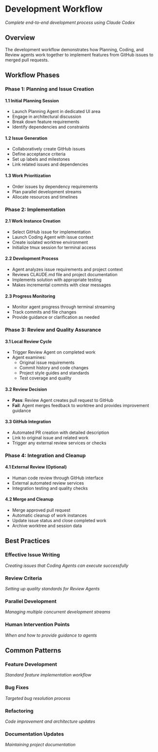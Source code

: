# Development Workflow

*Complete end-to-end development process using Claude Codex*

## Overview

The development workflow demonstrates how Planning, Coding, and Review agents work together to implement features from GitHub issues to merged pull requests.

## Workflow Phases

### Phase 1: Planning and Issue Creation

#### 1.1 Initial Planning Session
- Launch Planning Agent in dedicated UI area
- Engage in architectural discussion
- Break down feature requirements
- Identify dependencies and constraints

#### 1.2 Issue Generation
- Collaboratively create GitHub issues
- Define acceptance criteria
- Set up labels and milestones
- Link related issues and dependencies

#### 1.3 Work Prioritization
- Order issues by dependency requirements
- Plan parallel development streams
- Allocate resources and timelines

### Phase 2: Implementation

#### 2.1 Work Instance Creation
- Select GitHub issue for implementation
- Launch Coding Agent with issue context
- Create isolated worktree environment
- Initialize tmux session for terminal access

#### 2.2 Development Process
- Agent analyzes issue requirements and project context
- Reviews CLAUDE.md file and project documentation
- Implements solution with appropriate testing
- Makes incremental commits with clear messages

#### 2.3 Progress Monitoring
- Monitor agent progress through terminal streaming
- Track commits and file changes
- Provide guidance or clarification as needed

### Phase 3: Review and Quality Assurance

#### 3.1 Local Review Cycle
- Trigger Review Agent on completed work
- Agent examines:
  - Original issue requirements
  - Commit history and code changes
  - Project style guides and standards
  - Test coverage and quality

#### 3.2 Review Decision
- **Pass**: Review Agent creates pull request to GitHub
- **Fail**: Agent merges feedback to worktree and provides improvement guidance

#### 3.3 GitHub Integration
- Automated PR creation with detailed description
- Link to original issue and related work
- Trigger any external review services or checks

### Phase 4: Integration and Cleanup

#### 4.1 External Review (Optional)
- Human code review through GitHub interface
- External automated review services
- Integration testing and quality checks

#### 4.2 Merge and Cleanup
- Merge approved pull request
- Automatic cleanup of work instances
- Update issue status and close completed work
- Archive worktree and session data

## Best Practices

### Effective Issue Writing
*Creating issues that Coding Agents can execute successfully*

### Review Criteria
*Setting up quality standards for Review Agents*

### Parallel Development
*Managing multiple concurrent development streams*

### Human Intervention Points
*When and how to provide guidance to agents*

## Common Patterns

### Feature Development
*Standard feature implementation workflow*

### Bug Fixes
*Targeted bug resolution process*

### Refactoring
*Code improvement and architecture updates*

### Documentation Updates
*Maintaining project documentation*